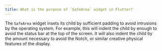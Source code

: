 ```yaml
---
title: What is the purpose of `SafeArea` widget in Flutter?
---
```


The `SafeArea` widget insets its child by sufficient padding to avoid intrusions by the operating system. For example, this will indent the child by enough to avoid the status bar at the top of the screen. It will also indent the child by the amount necessary to avoid the Notch, or similar creative physical features of the display.

